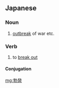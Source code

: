 ==Japanese==
{{ja-kanjitab|ぼつ|はつ|k1=ぼっ|k2=ぱつ|yomi=o}}

===Noun===
{{ja-noun|ぼっぱつ|kyu=勃發}}

# [[outbreak]] of war etc.

===Verb===
{{ja-verb-suru|ぼっぱつ|kyu=勃發}}

# to [[break out]]

====Conjugation====
{{ja-suru|ぼっぱつ}}

[[mg:勃発]]
